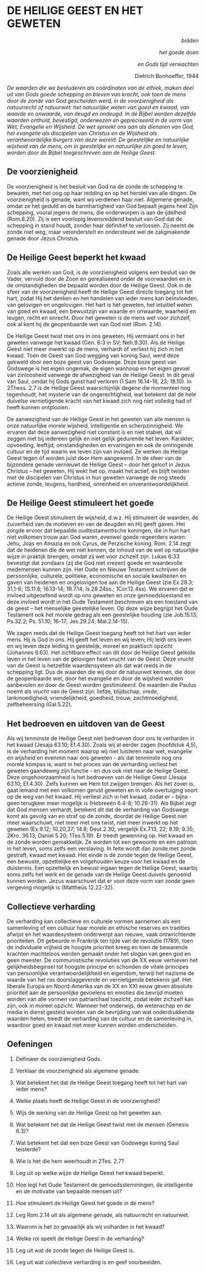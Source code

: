 # DE HEILIGE GEEST EN HET GEWETEN


<p style='text-align: right;'>*bidden*</p> <p style='text-align: right;'>*het goede doen*</p> <p style='text-align: right;'>*en Gods tijd verwachten*</p> <p style='text-align: right;'> Dietrich Bonhoeffer, 1944</p>



*De waarden die we bestuderen als coördinaten van de ethiek, maken deel uit van Gods goede schepping en bleven van kracht, ook toen de mens door de zonde van God gescheiden werd, in de voorzienigheid als natuurrecht of natuurwet: het natuurlijke weten van goed en kwaad, van waarde en onwaarde, van deugd en ondeugd. In de Bijbel worden dezelfde waarden onthuld, bevestigd, onderwezen en gepreciseerd in de vorm van Wet, Evangelie en Wijsheid. De wet spreekt ons aan als dienaren van God, het evangelie als discipelen van Christus en de Wijsheid als verantwoordelijke burgers van deze wereld. De geestelijke en natuurlijke wijsheid van de mens, om in geestelijke en natuurlijke zin goed te leven, worden door de Bijbel toegeschreven aan de Heilige Geest.*

## De voorzienigheid
De voorzienigheid is het besluit van God na de zonde de schepping te bewaren, met het oog op haar redding en op het herstel van alle dingen. De voorzienigheid is genade, want wij verdienen haar niet. Algemene genade, omdat ze het geduld en de barmhartigheid van God bepaalt jegens heel Zijn schepping, vooral jegens de mens, die onderworpen is aan de ijdelheid (Rom.8.20). Zij is een voorlopig levensreddend besluit van God dat de schepping in stand houdt, zonder haar definitief te verlossen. Zij neemt de zonde niet weg, maar veronderstelt en ondersteunt wel de zaligmakende genade door Jezus Christus. 

## De Heilige Geest beperkt het kwaad 
Zoals alle werken van God, is de voorzienigheid volgens een besluit van de Vader, vervuld door de Zoon en gerealiseerd onder de voorwaarden en in de omstandigheden die bepaald worden door de Heilige Geest. Ook in de sfeer van de voorzienigheid heeft de Heilige Geest directe toegang tot het hart, zodat Hij het denken en het handelen van ieder mens kan beïnvloeden, van gelovigen en ongelovigen. Het hart is het geweten, het intuïtief weten van goed en kwaad, een bewustzijn van waarde en onwaarde, waarheid en leugen, recht en onrecht. Door het geweten is de mens wet voor zichzelf, ook al kent hij de geopenbaarde wet van God niet (Rom. 2.14). 
	
De Heilige Geest twist met ons in ons geweten, Hij vermaant ons in het geweten vanwege het kwaad (Gen. 6:3 in SV; Neh.9.30). Als de Heilige Geest niet meer inwerkt op de mens, verhardt of verliest hij zich in het kwaad. Toen de Geest van God wegging van koning Saul, werd deze gekweld door een boze geest van Godswege. Deze boze geest van Godswege is het eigen ongemak, de eigen wanhoop en het eigen gevoel van zinloosheid vanwege de afwezigheid van de Heilige Geest. In dit geval van Saul, omdat hij Gods gunst had verloren (1 Sam 16.14-16, 23; 18.10). In 2Thess. 2.7 is de Heilige Geest waarschijnlijk degene die momenteel nog tegenhoudt, het mysterie van de ongerechtigheid, wat betekent dat de hele duivelse vernietigende kracht van het kwaad zich nog niet volledig had of heeft kunnen ontplooien. 

De aanwezigheid van de Heilige Geest in het geweten van alle mensen is onze natuurlijke morele wijsheid, intelligentie en scherpzinnigheid. We ervaren dat deze aanwezigheid niet constant is en niet stabiel, dat wil zeggen niet bij iedereen gelijk en niet gelijk gedurende het leven. Karakter, opvoeding, leeftijd, omstandigheden en ervaringen en ook de omringende cultuur en de tijd waarin we leven zijn van invloed. Ze werken de Heilige Geest tegen òf worden juist door Hem aangewend. In de sfeer van de bijzondere genade vernieuwt de Heilige Geest – door het geloof in Jezus Christus – het geweten, Hij wekt het op, maakt het actief, en blijft twisten met de discipelen  van Christus in hun geweten vanwege de nog steeds actieve zonde, leugens, hardheid, onreinheid en onverantwoordelijkheid.

## De Heilige Geest stimuleert het goede
De Heilige Geest stimuleert de wijsheid, d.w.z. Hij stimuleert de waarden, de zuiverheid van de motieven en van de deugden en Hij geeft gaven. Het zorgde ervoor dat bepaalde oudtestamentische koningen, die in hun hart niet volkomen trouw aan God waren, evenwel goede regeerders waren: Jehu, Joas en Amazia en ook Cyrus, de Perzische koning.  Rom. 2.14 zegt dat de heidenen die de wet niet kennen, de inhoud van de wet op natuurlijke wijze in praktijk brengen, omdat zij wet voor zichzelf zijn. Lukas 6:33 bevestigt dat zondaars (zij die God niet vrezen) goede en waardevolle medemensen kunnen zijn. Het Oude en Nieuwe Testament schrijven de persoonlijke, culturele, politieke, economische en sociale kwaliteiten en gaven van heidenen en ongelovigen toe aan de Heilige Geest (zie Ex.28.3; 31.1-6; 1S.11.6; 16.13-14; 1R.7.14; Is.28.24ss.; 1Cor.12.4ss). We ervaren dat er invloed uitgeoefend wordt op ons geweten en onze gemoedstoestand en deze invloed wordt in het Oude Testament beschreven als een toestand van de geest – het menselijke geestelijke leven. Op deze wijze begrijpt het Oude Testament ook het morele gedrag als een geestelijke houding (zie Job.15.13; Ps.32.2; Ps. 51.10; 16-17; Jes.29.24; Mal.2.14-15). 

We zagen reeds dat de Heilige Geest toegang heeft tot het hart van ieder mens. Hij is God in ons. Hij geeft het leven en wij leven; Hij leidt ons leven en wij leven deze leiding in geestelijk, moreel en praktisch opzicht (Johannes 6.63). Het zichtbare effect van dit door de Heilige Geest geleide leven in het leven van de gelovigen heet vrucht van de Geest. Deze vrucht van de Geest is hetzelfde waardensysteen als dat wat reeds in de schepping ligt. Dus de waarden die wij door de natuurwet kennen, die door de geopenbaarde wet, door het evangelie en door de wijsheid worden aanbevolen en door de Geest worden gestimuleerd. De waarden die Paulus noemt als vrucht van de Geest zijn: liefde, blijdschap, vrede, lankmoedigheid, vriendelijkheid, goedheid, trouw, zachtmoedigheid, zelfbeheersing (Gal.5.22). 

## Het bedroeven en uitdoven van de Geest
Als wij tenminste de Heilige Geest niet bedroeven door ons te verharden in het kwaad (Jesaja 63.10; Ef.4.30). Zoals wij al eerder zagen (hoofdstuk 4,5), is de verharding het moment waarop wij niet luisteren naar wet, evangelie en wijsheid en evenmin naar ons geweten - als dat tenminste nog ons morele kompas is, want in het proces van de verharding verliest het geweten gaandeweg zijn functie - en dus ook niet naar de Heilige Geest. Deze ongehoorzaamheid is het bedroeven van de Heilige Geest (Jesaja 63.10; Ef.4.30). Zelfs kunnen we Hem tot zwijgen brengen. Als het zover is, gaat iemand met een volkomen gerust geweten en in volle overtuiging voort op de weg van het kwaad. Hij verliest zich in het kwaad, zodat er – bijna - geen terugkeer meer mogelijk is (Hebreeën 6.4-8; 10.26-31). Als Bijbel zegt dat God mensen verhardt, betekent dit dat de verharding van Godswege komt als gevolg van en straf op de zonde, doordat de Heilige Geest niet meer waarschuwt, niet meer met ons twist, niet meer inwerkt op het geweten (Ex.9.12; 10.20,27; 14.8; Deut.2.30; vergelijk Ex.7.13, 22; 8.19; 9.35; 2Kro. 36.13; Daniel 5.20; 1Tes.5.19). Er treedt gewenning op. Het kwaad en de zonde worden gemakkelijk. Ze worden tot een gewoonte en een patroon in het leven, soms zelfs een verslaving. In feite wordt dan zonde met zonde gestraft, kwaad met kwaad. Het einde is de zonde tegen de Heilige Geest, een bewuste, opzettelijke en volgehouden keuze voor het kwaad en de duisternis. Een opzettelijk en bewust ingaan tegen de Heilige Geest, waarbij soms zelfs het werk en de genade van de Heilige Geest duivels genoemd kunnen worden.  Jezus waarschuwt dat er voor deze vorm van zonde geen vergeving mogelijk is (Mattheüs 12.22-32).  

## Collectieve verharding
De verharding kan collectieve en culturele vormen aannemen als een samenleving of een cultuur haar morele en ethische reserves en tradities afwijst en het waardesysteem onderwerpt aan nieuwe, vaak ontwrichtende prioriteiten. Dit gebeurde in Frankrijk ten tijde van de revolutie (1789), toen de individuele vrijheid de hoogste prioriteit kreeg en toen de bewarende krachten machteloos werden gemaakt onder het slogan van geen god en geen meester. De communistische revoluties van de XX eeuw verhieven het gelijkheidsbeginsel tot hoogste principe en schonden de vitale principes  van persoonlijke verantwoordelijkheid en eigendom, terwijl het nazisme de waarde van het ras doorslaggevende en vernietigende betekenis gaf. Het liberale Europa en Noord-Amerika van de XX en XXI eeuw geven absolute prioriteit aan de persoonlijke gevoelens en emoties die bevrijd moeten worden van alle vormen van patriarchaal toezicht, zodat ieder zichzelf kan zijn, ook in moreel opzicht.  Wanneer het onderwijs, de wetenschap en de media in dienst gesteld worden van de bevrijding van wat onderdrukkende waarden heten, treedt de verharding van de cultuur en de samenleving in, waardoor goed en kwaad niet meer kunnen worden onderscheiden. 

## Oefeningen
1. Definieer de voorzienigheid Gods.

2. Verklaar de voorzienigheid als algemene genade.

3. Wat betekent het dat de Heilige Geest toegang heeft tot het hart van ieder mens?

4. Welke plaats heeft de Heilige Geest in de voorzienigheid?

5. Wijs de werking van de Heilige Geest op het geweten aan.

6. Wat betekent het dat  de Heilige Geest twist met de mensen (Genesis 6.3)?

7. Wat betekent het dat een boze Geest van Godswege koning Saul teisterde?

8. Wie is het die hem weerhoudt in 2Tes. 2.7?

9. Leg uit op welke wijze de Heilige Geest het kwaad beperkt.

10. Hoe legt het Oude Testament de gemoedsstemmingen, de intelligentie en de motivatie van bepaalde mensen uit?
 
11. Hoe stimuleert de Heilige Geest het goede in de mens?

12. Leg Rom.2.14 uit als algemene genade, als natuurrecht en natuurwet.

13. Waarom is het zo gevaarlijk als wij volharden in het kwaad?

14. Welke rol speelt de Heilige Geest in de verharding?

15. Leg uit wat de zonde tegen de Heilige Geest is.

16. Leg uit wat collectieve verharding is en geef voorbeelden.


 
	


               